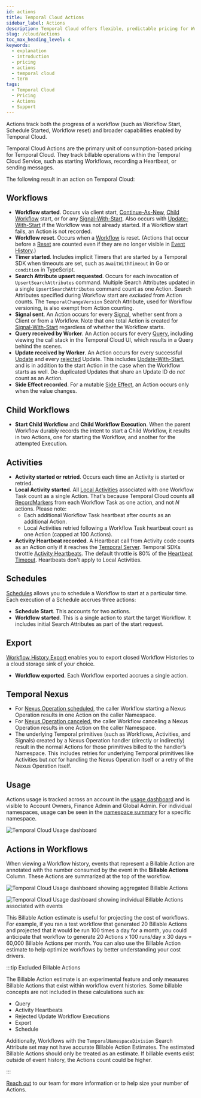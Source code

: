 ```yaml
---
id: actions
title: Temporal Cloud Actions
sidebar_label: Actions
description: Temporal Cloud offers flexible, predictable pricing for Workflows, Activities, Workers, and Storage. Pay for what you use with volume discounts and credit savings.
slug: /cloud/actions
toc_max_heading_level: 4
keywords:
  - explanation
  - introduction
  - pricing
  - actions
  - temporal cloud
  - term
tags:
  - Temporal Cloud
  - Pricing
  - Actions
  - Support
---
```


Actions track both the progress of a workflow (such as Workflow Start, Schedule Started, Workflow reset) and broader capabilities
enabled by Temporal Cloud.

Temporal Cloud Actions are the primary unit of consumption-based pricing for Temporal Cloud.
They track billable operations within the Temporal Cloud Service, such as starting Workflows, recording a Heartbeat, or sending messages.

The following result in an action on Temporal Cloud:

## Workflows

- **Workflow started**.
  Occurs via client start, [Continue-As-New](/workflow-execution/continue-as-new), [Child Workflow](/child-workflows) start, or for any [Signal-With-Start](/sending-messages#signal-with-start). Also occurs with [Update-With-Start](/sending-messages#update-with-start) if the Workflow was not already started.
  If a Workflow start fails, an Action is not recorded.
- **Workflow reset**.
  Occurs when a [Workflow](/workflows) is reset.
  (Actions that occur before a [Reset](/workflow-execution/event#reset) are counted even if they are no longer visible in [Event History](/workflow-execution/event#event-history).)
- **Timer started**.
  Includes implicit Timers that are started by a Temporal SDK when timeouts are set, such as `AwaitWithTimeout` in Go or `condition` in TypeScript.
- **Search Attribute upsert requested**.
  Occurs for each invocation of `UpsertSearchAttributes` command.
  Multiple Search Attributes updated in a single `UpsertSearchAttributes` command count as one Action.
  Search Attributes specified during Workflow start are _excluded_ from Action counts.
  The `TemporalChangeVersion` Search Attribute, used for Workflow versioning, is also exempt from Action counting.
- **Signal sent**.
  An Action occurs for every [Signal](/sending-messages#sending-signals), whether sent from a Client or from a Workflow. Note that one total Action is created for [Signal-With-Start](/sending-messages#signal-with-start) regardless of whether the Workflow starts.
- **Query received by Worker**.
  An Action occurs for every [Query](/sending-messages#sending-queries), including viewing the call stack in the Temporal Cloud UI, which results in a Query behind the scenes.
- **Update received by Worker**.
  An Action occurs for every successful [Update](/sending-messages#sending-updates) and every [rejected](/handling-messages#update-validators) Update. This includes [Update-With-Start](/sending-messages#update-with-start), and is in addition to the start Action in the case when the Workflow starts as well.
  De-duplicated Updates that share an Update ID do _not_ count as an Action.
- **Side Effect recorded**.
  For a mutable [Side Effect](/workflow-execution/event#side-effect), an Action occurs only when the value changes.

## Child Workflows

- **Start Child Workflow** and **Child Workflow Execution**.
  When the parent Workflow durably records the intent to start a Child Workflow, it results in two Actions,
  one for starting the Workflow, and another for the attempted Execution.

## Activities

- **Activity started or retried**.
  Occurs each time an Activity is started or retried.
- **Local Activity started**.
  All [Local Activities](/local-activity) associated with one Workflow Task count as a single Action.
  That's because Temporal Cloud counts all [RecordMarkers](/references/commands#recordmarker) from each Workflow Task as one action, and not _N_ actions.
  Please note:
  - Each additional Workflow Task heartbeat after counts as an additional Action.
  - Local Activities retried following a Workflow Task heartbeat count as one Action (capped at 100 Actions).
- **Activity Heartbeat recorded**.
  A Heartbeat call from Activity code counts as an Action only if it reaches the [Temporal Server](/temporal-service/temporal-server).
  Temporal SDKs throttle [Activity Heartbeats](/encyclopedia/detecting-activity-failures#activity-heartbeat).
  The default throttle is 80% of the [Heartbeat Timeout](/encyclopedia/detecting-activity-failures#heartbeat-timeout).
  Heartbeats don't apply to Local Activities.

## Schedules

[Schedules](/schedule) allows you to schedule a Workflow to start at a particular time.
Each execution of a Schedule accrues three actions:

- **Schedule Start**.
  This accounts for two actions.
- **Workflow started**.
  This is a single action to start the target Workflow.
  It includes initial Search Attributes as part of the start request.

## Export

[Workflow History Export](/cloud/export) enables you to export closed Workflow Histories to a cloud storage sink of your choice.

- **Workflow exported**.
  Each Workflow exported accrues a single action.

## Temporal Nexus

- For [Nexus Operation scheduled](/references/events#nexusoperationscheduled), the caller Workflow starting a Nexus Operation results in one Action on the caller Namespace.
- For [Nexus Operation canceled](/references/events#nexusoperationcanceled), the caller Workflow canceling a Nexus Operation results in one Action on the caller Namespace.
- The underlying Temporal primitives (such as Workflows, Activities, and Signals) created by a Nexus Operation handler (directly or indirectly) result in the normal Actions for those primitives billed to the handler’s Namespace.
  This includes retries for underlying Temporal primitives like Activities but _not_ for handling the Nexus Operation itself or a retry of the Nexus Operation itself.

## Usage

Actions usage is tracked across an account in the [usage dashboard](https://cloud.temporal.io/usage) and is visible to Account Owners, Finance Admin and Global Admin.
For individual namespaces, usage can be seen in the [namespace summary](https://cloud.temporal.io/namespaces/) for a specific namespace.

![Temporal Cloud Usage dashboard](/img/cloud/billing/usage-dashboard.png)

## Actions in Workflows

When viewing a Workflow history, events that represent a Billable Action are annotated with the number consumed by the event in
the **Billable Actions** Column. These Actions are summarized at the top of the workflow.

![Temporal Cloud Usage dashboard showing aggregated Billable Actions](/img/cloud/billing/aggregate-billable-actions.png)

![Temporal Cloud Usage dashboard showing individual Billable Actions associated with events](/img/cloud/billing/individual-billable-actions.png)

This Billable Action estimate is useful for projecting the cost of workflows.
For example, if you ran a test workflow that generated 20 Billable Actions and projected that it would be run 100 times
a day for a month, you could anticipate that workflow to generate 20 Actions x 100 runs/day x 30 days = 60,000 Billable Actions per month.
You can also use the Billable Action estimate to help optimize workflows by better understanding your cost drivers.

:::tip Excluded Billable Actions

The Billable Action estimate is an experimental feature and only measures Billable Actions that exist within workflow event histories.
Some billable concepts are not included in these calculations such as:

- Query
- Activity Heartbeats
- Rejected Update Workflow Executions
- Export
- Schedule

Additionally, Workflows with the `TemporalNamespaceDivision` Search Attribute set may not have accurate Billable Action Estimates.
The estimated Billable Actions should only be treated as an estimate.
If billable events exist outside of event history, the Actions count could be higher.

:::

[Reach out](https://pages.temporal.io/contact-us) to our team for more information or to help size your number of Actions.
